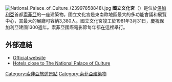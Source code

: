 [[File:National_Palace_of_Culture_(23997858848).jpg|thumb]]
'''國立文化宮'''（{{lang-bg|Национален дворец на културата|Natsionalen dvorets na kulturata}}）是位於[[保加利亞|保加利亞]]首都[[索菲亞|索菲亞]]的一座建築物。國立文化宮是東南歐地區最大的多功能會議和展覽中心，其最大的展廳可容納3,380人。國立文化宮竣工於1981年3月31日，慶祝保加利亞建國1300週年。索菲亞國際電影節每年都在這裡舉行。

==外部連結==
* [http://www.ndk.bg/ Official website] {{Wayback|url=http://www.ndk.bg/ |date=20201130193428 }}
* [http://www.en.bghotelier.com/ndk-hotels Hotels close to The National Palace of Culture] {{Wayback|url=http://www.en.bghotelier.com/ndk-hotels |date=20191023044839 }}
{{coord|42|41|5|N|23|19|8|E|type:landmark|display=title}}

[[Category:索非亞旅遊景點|Category:索非亞旅遊景點]]
[[Category:索菲亞建築物|Category:索菲亞建築物]]